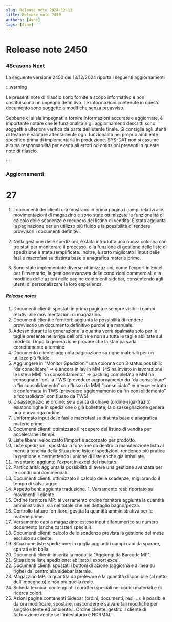 ```yaml
---
slug: Release note 2024-12-13
title: Release note 2450
authors: [4sne]
tags: [4sne]
---
```


# Release note 2450

### 4Seasons Next

La seguente versione 2450 del 13/12/2024 riporta i seguenti aggiornamenti

:::warning

Le presenti note di rilascio sono fornite a scopo informativo e non costituiscono un impegno definitivo. Le informazioni contenute in questo documento sono soggette a modifiche senza preavviso.

Sebbene ci si sia impegnati a fornire informazioni accurate e aggiornate, è importante notare che le funzionalità e gli aggiornamenti descritti sono soggetti a ulteriore verifica da parte dell'utente finale.  Si consiglia agli utenti di testare e valutare attentamente ogni funzionalità nel proprio ambiente specifico prima di implementarla in produzione.
SYS-DAT non si assume alcuna responsabilità per eventuali errori od omissioni presenti in queste note di rilascio.

:::


<!-- truncate -->

### Aggiornamenti:        

#  27

1. I documenti dei clienti ora mostrano in prima pagina i campi relativi alle movimentazioni di magazzino e sono state ottimizzate le funzionalità di calcolo delle scadenze e recupero del listino di vendita. È stata aggiunta la paginazione per un utilizzo più fluido e la possibilità di rendere provvisori i documenti definitivi.

2. Nella gestione delle spedizioni, è stata introdotta una nuova colonna con tre stati per monitorare il processo, e la funzione di gestione delle liste di spedizione è stata semplificata. Inoltre, è stato migliorato l'input delle fasi e macrofasi su distinta base e anagrafica materie prime.

3. Sono state implementate diverse ottimizzazioni, come l'export in Excel per l'inventario, la gestione avanzata delle condizioni commerciali e la modifica delle azioni nelle pagine contenenti sidebar, consentendo agli utenti di personalizzare la loro esperienza.


##### Release notes

1. Documenti clienti: spostati in prima pagina e sempre visibili i campi relativi alle movimentazioni di magazzino. 
1. Documenti clienti e fornitori: aggiunta la possibilità di rendere provvisorio un documento definitivo purché sia manuale. 
1. Adesso durante la generazione la quantia verrà spalmata solo per le taglie presente nella riga dell'ordine e non su tutte le taglie abilitate sul modello. Dopo la generazione provare che la stampa vada correttamente a termine  
1. Documento cliente: aggiunta paginazione su righe materiali per un utilizzo più fluido. 
1. Aggiungere in “Monitor Spedizioni” una colonna con 3 status possibili:  “da consolidare” =&gt; è ancora
in lav in MM&nbsp; (4S ha inviato in
lavorazione le liste a MM) “in consolidamento” =&gt;
packing completato e MM ha consegnato i colli a TWS (prevedere aggiornamento da
“da consolidare” a “in consolidamento” con flusso da MM) “consolidato” =&gt; merce
entrata e confermata in TWS (prevedere aggiornamento da “in consolidamento” a
“consolidato” con flusso da TWS)    
1. Disassegnazione ordine: se a parità di chiave (ordine-riga-frazio) esistono righe in spedizione o già bollettate, la disassegnazione genera una nuova riga ordine. 
1. Uniformato input delle fasi e macrofasi su distinta base e anagrafica materie prime. 
1. Documenti clienti: ottimizzato il recupero del listino di vendita per accelerarne i tempi. 
1. Liste libere: velocizzato l'import e accorpato per prodotto. 
1. Liste spedizioni: spostata la funzione da dentro la manutenzione lista al menu a tendina della Situazione liste di spedizioni, rendendo più pratica la gestione e permettendo l'unione di liste anche già imballate. 
1. Inventario: aggiunto l'export in excel del risultato. 
1. Particolarità: aggiunta la possibilità di avere una gestione avanzata per le condizioni commerciali. 
1. Documenti clienti: ottimizzato il calcolo delle scadenze, migliorando il tempo di salvataggio. 
1. Aspetto beni: aggiunta traduzione. 1. Versamento resi: riportato sui movimenti il cliente. 
1. Ordine fornitore MP: al versamento ordine fornitore aggiunta la quantità amministrativa, sia nel totale che nel dettaglio bagno/pezza. 
1. Controllo fatture fornitore: gestita la quantità amministrativa per le materie prime. 
1. Versamento capi a magazzino:&nbsp;esteso input alfanumerico su numero documento (anche caratteri speciali). 
1. Documenti clienti: calcolo delle scadenze prevista la gestione del mese escluso su cliente. 
1. Situazione liste spedizione: in griglia aggiunti i campi capi da sparare, sparati e in bolla. 
1. Documenti clienti: inserita la modalità &quot;Aggiungi da Barcode&nbsp;MP&quot;. 
1. Situazione liste spedizione: abilitato l'export excel. 
1. Documenti clienti: spostati i bottoni di azione (aggiorna e allinea su righe) dal centro alla sidebar laterale. 
1. Magazzino MP: la quantità da prelevare è la quantità disponibile (al netto dell'impegnato) e non più quella reale. 
1. Scheda tecnica: contemplati i caratteri speciali nei codici materiali e di ricerca colori. 
1. Azioni pagine contenenti Sidebar (ordini, documenti, resi, ..): è possibile da ora modificare, spostare, nascondere e salvare tali modifiche per singolo utente ed ambiente.1. Ordine cliente: gestito il cliente di fatturazione anche se l'intestatario è NORMAL. 
